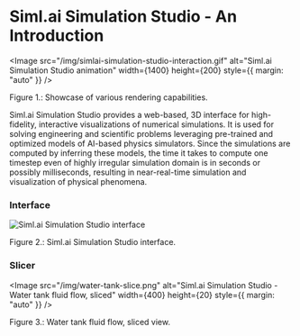
# Siml.ai Simulation Studio - An Introduction

<Image
    src="/img/simlai-simulation-studio-interaction.gif"
    alt="Siml.ai Simulation Studio animation"
    width={1400}
    height={200}
    style={{ margin: "auto" }}
/>
<figcaption style={{ textAlign: "center", fontSize: "0.7rem", marginBottom: "1rem" }}>
    Figure 1.: Showcase of various rendering capabilities.
</figcaption>

Siml.ai Simulation Studio provides a web-based, 3D interface for high-fidelity, interactive visualizations 
of numerical simulations. It is used for solving engineering and scientific problems leveraging 
pre-trained and optimized models of AI-based physics simulators. Since the simulations are computed by 
inferring these models, the time it takes to compute one timestep even of highly irregular simulation 
domain is in seconds or possibly milliseconds, resulting in near-real-time simulation and visualization of 
physical phenomena.

### Interface

![Siml.ai Simulation Studio interface](/img/simlai-simulation-studio-oct-2023.png)
<figcaption style={{ textAlign: "center", fontSize: "0.7rem", marginBottom: "1rem" }}>
    Figure 2.: Siml.ai Simulation Studio interface.
</figcaption>

### Slicer

<Image
    src="/img/water-tank-slice.png"
    alt="Siml.ai Simulation Studio - Water tank fluid flow, sliced"
    width={400}
    height={20}
    style={{ margin: "auto" }}
/>
<figcaption style={{ textAlign: "center", fontSize: "0.7rem", marginBottom: "1rem" }}>
    Figure 3.: Water tank fluid flow, sliced view.
</figcaption>